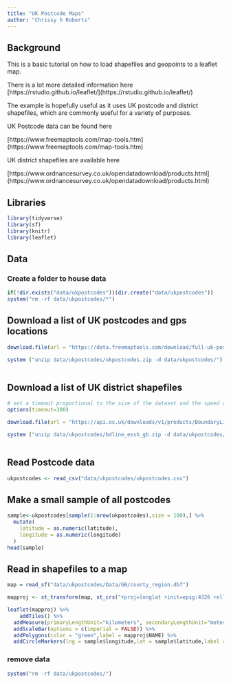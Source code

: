 ```yaml
---
title: "UK Postcode Maps"
author: "Chrissy h Roberts"
---
```


## Background

This is a basic tutorial on how to load shapefiles and geopoints to a leaflet map.

There is a lot more detailed information here \[https://rstudio.github.io/leaflet/\](https://rstudio.github.io/leaflet/)

The example is hopefully useful as it uses UK postcode and district shapefiles, which are commonly useful for a variety of purposes.

UK Postcode data can be found here

\[https://www.freemaptools.com/map-tools.htm\](https://www.freemaptools.com/map-tools.htm)

UK district shapefiles are available here

\[https://www.ordnancesurvey.co.uk/opendatadownload/products.html\](https://www.ordnancesurvey.co.uk/opendatadownload/products.html)

## Libraries

```r
library(tidyverse)
library(sf)
library(knitr)
library(leaflet)
```

## Data

### Create a folder to house data

```r
if(!dir.exists("data/ukpostcodes"))(dir.create("data/ukpostcodes"))
system("rm -rf data/ukpostcodes/*")
```

## Download a list of UK postcodes and gps locations

```r
download.file(url = "https://data.freemaptools.com/download/full-uk-postcodes/ukpostcodes.zip",destfile =paste("data/ukpostcodes/ukpostcodes.zip"))

system ("unzip data/ukpostcodes/ukpostcodes.zip -d data/ukpostcodes/")
  
```

## Download a list of UK district shapefiles

```r
# set a timeout proportional to the size of the dataset and the speed of the connection
options(timeout=300)

download.file(url = "https://api.os.uk/downloads/v1/products/BoundaryLine/downloads?area=GB&format=ESRI%C2%AE+Shapefile&redirect",destfile =paste("data/ukpostcodes/bdline_essh_gb.zip"))

system ("unzip data/ukpostcodes/bdline_essh_gb.zip -d data/ukpostcodes/")
  
```

## Read Postcode data

```r
ukpostcodes <- read_csv("data/ukpostcodes/ukpostcodes.csv")
```

## Make a small sample of all postcodes

```r
sample<-ukpostcodes[sample(1:nrow(ukpostcodes),size = 100),] %>% 
  mutate(
    latitude = as.numeric(latitude),
    longitude = as.numeric(longitude)
  )
head(sample)

```

## Read in shapefiles to a map

```r
map = read_sf("data/ukpostcodes/Data/GB/county_region.dbf")

```

```r
mapproj <- st_transform(map, st_crs("+proj=longlat +init=epsg:4326 +ellps=WGS84 +datum=WGS84 +no_defs"))
```

```r
leaflet(mapproj) %>% 
    addTiles() %>% 
  addMeasure(primaryLengthUnit="kilometers", secondaryLengthUnit="meters")  %>%
  addScaleBar(options = c(imperial = FALSE)) %>%  
  addPolygons(color = "green",label = mapproj$NAME) %>% 
  addCircleMarkers(lng = sample$longitude,lat = sample$latitude,label = sample$postcode,radius = 0.3)

```

### remove data

```r
system("rm -rf data/ukpostcodes/")
```
